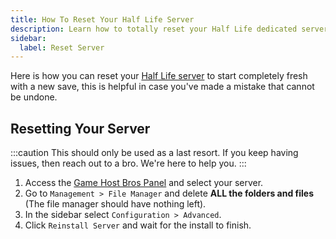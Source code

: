 ```yaml
---
title: How To Reset Your Half Life Server
description: Learn how to totally reset your Half Life dedicated server.
sidebar:
  label: Reset Server
---
```


Here is how you can reset your [Half Life server](https://www.gamehostbros.com/half-life-1-server-hosting/) to start completely fresh with a new save, this is helpful in case you've made a mistake that cannot be undone.

## Resetting Your Server

:::caution
This should only be used as a last resort. If you keep having issues, then reach out to a bro. We're here to help you.
:::

<Steps>

1. Access the [Game Host Bros Panel](https://panel.gamehostbros.com/) and select your server.
2. Go to `Management > File Manager` and delete **ALL the folders and files** (The file manager should have nothing left).
3. In the sidebar select `Configuration > Advanced`.
4. Click `Reinstall Server` and wait for the install to finish.
</Steps>